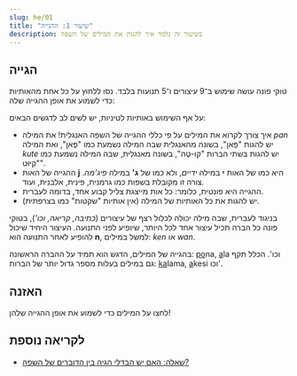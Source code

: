 ```yaml
---
slug: he/01
title: "שיעור 1: ההגייה"
description: בשיעור זה נלמד איך להגות את המילים של השפה
---
```



## הגייה

טוקי פונה עושה שימוש ב־9 עיצורים ו־5 תנועות בלבד. נסו ללחוץ על כל אחת מהאותיות כדי לשמוע את אופן ההגייה שלה:

<PhonoTable />

על אף השימוש באותיות לטיניות, יש לשים לב לדגשים הבאים:
* איך צורך לקרוא את המילים על פי כללי ההגייה של השפה האנגלית! את המילה *pan* יש להגות "פָּאן", בשונה מהאנגלית שבה המילה נשמעת כמו "פֶּאן", ואת המילה *kute* יש להגות בשתי הברות "קוּ-טֶה", בשונה מאנגלית, שבה המילה נשמעת כמו "קְיּוּט". 
* ההגייה של האות **j** היא כמו של האות **י** במילה *ידיים*, ולא כמו של **ג'** במילה *פיג'מה*. צורה זו מקובלת בשפות כמו גרמנית, פינית, אלבנית, ועוד.
* ההגייה היא פונטית, כלומר: כל אות מייצגת צליל קבוע אחד, בדומה לעברית. 
* יש להגות את כל האותיות של המילה (אין אותיות "שקטות" כמו בצרפתית).

בניגוד לעברית, שבה מילה יכולה לכלול רצף של עיצורים (*כתיבה, קריאה, וכו'*), בטוקי פונה כל הברה תכיל עיצור אחד לכל היותר, שיופיע לפני התנועה. העיצור היחיד שיכול להופיע לאחר התנועה הוא **n**, למשל במילים: *ken* או *wan*. 

בהגייה של המילים, הדגש הוא תמיד על ההברה הראשונה: <u>po</u>na, <u>a</u>la וכו'. הכלל תקף גם במילים בעלות מספר גדול יותר של הברות: <u>ka</u>lama, <u>a</u>kesi וכו'.

## האזנה

לחצו על המילים כדי לשמוע את אופן ההגייה שלהן!

<PhonoExamples />

## לקריאה נוספת

* [שאלה: האם יש הבדלי הגיה בין הדוברים של השפה?](/he/sound-variation)
